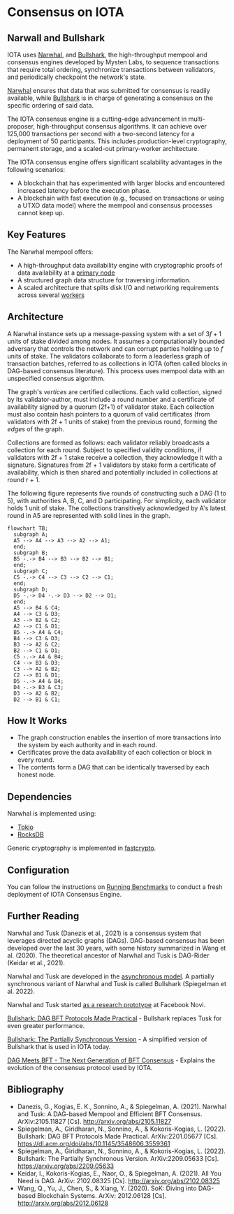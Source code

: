 # Consensus on IOTA

## Narwall and Bullshark

IOTA uses [Narwhal](https://github.com/iotaledger/iota/tree/develop/narwhal),
and [Bullshark](https://arxiv.org/abs/2209.05633), the high-throughput mempool and consensus engines developed by Mysten
Labs, to sequence transactions that require total ordering, synchronize transactions between validators, and
periodically checkpoint the
network's state.

[Narwhal](https://arxiv.org/abs/2105.11827) ensures that data that was submitted for consensus is readily available,
while [Bullshark](https://dl.acm.org/doi/abs/10.1145/3548606.3559361) is in charge of generating a consensus on the
specific ordering of said data.

The IOTA consensus engine is a cutting-edge advancement in multi-proposer, high-throughput consensus algorithms. It can
achieve over 125,000 transactions per second with a two-second latency for a deployment of 50 participants. This
includes production-level cryptography, permanent storage, and a scaled-out primary-worker architecture.

The IOTA consensus engine offers significant scalability advantages in the following scenarios:

* A blockchain that has experimented with larger blocks and encountered increased latency before the execution phase.
* A blockchain with fast execution (e.g., focused on transactions or using a UTXO data model) where the mempool and
  consensus processes cannot keep up.

## Key Features

The Narwhal mempool offers:

* A high-throughput data availability engine with cryptographic proofs of data availability at
  a [primary node](https://github.com/iotaledger/iota/blob/develop/narwhal/primary)
* A structured graph data structure for traversing information.
* A scaled architecture that splits disk I/O and networking requirements across
  several [workers](https://github.com/iotaledger/iota/blob/develop/narwhal/worker)

## Architecture

A Narwhal instance sets up a message-passing system with a set of $3f+1$ units of stake divided among nodes. It assumes
a computationally bounded adversary that controls the network and can corrupt parties holding up to $f$ units of stake.
The validators collaborate to form a leaderless graph of transaction batches, referred to as collections in IOTA (often
called blocks in DAG-based consensus literature). This process uses mempool data with an unspecified consensus
algorithm.

The graph's _vertices_ are certified collections. Each valid collection, signed by its validator-author, must include a
round number and a certificate of availability signed by a quorum (2f+1) of validator stake. Each collection must also
contain hash pointers to a quorum of valid certificates (from validators with 2f + 1 units of stake) from the previous
round, forming the _edges_ of the graph.

Collections are formed as follows: each validator reliably broadcasts a collection for each round. Subject to specified
validity conditions, if validators with 2f + 1 stake receive a collection, they acknowledge it with a signature.
Signatures from 2f + 1 validators by stake form a certificate of availability, which is then shared and potentially
included in collections at round r + 1.

The following figure represents five rounds of constructing such a DAG (1 to 5), with authorities A, B, C, and D
participating. For simplicity, each validator holds 1 unit of stake. The collections transitively acknowledged by A's
latest round in A5 are represented with solid lines in the graph.

```mermaid
flowchart TB;
  subgraph A;
  A5 --> A4 --> A3 --> A2 --> A1;
  end;
  subgraph B;
  B5 -.-> B4 --> B3 --> B2 --> B1;
  end;
  subgraph C;
  C5 -.-> C4 --> C3 --> C2 --> C1;
  end;
  subgraph D;
  D5 -.-> D4 -.-> D3 --> D2 --> D1;
  end;
  A5 --> B4 & C4;
  A4 --> C3 & D3;
  A3 --> B2 & C2;
  A2 --> C1 & D1;
  B5 -.-> A4 & C4;
  B4 --> C3 & D3;
  B3 --> A2 & C2;
  B2 --> C1 & D1;
  C5 -.-> A4 & B4;
  C4 --> B3 & D3;
  C3 --> A2 & B2;
  C2 --> B1 & D1;
  D5 -.-> A4 & B4;
  D4 -.-> B3 & C3;
  D3 --> A2 & B2;
  D2 --> B1 & C1;
```

## How It Works

* The graph construction enables the insertion of more transactions into the system by each authority and in each round.
* Certificates prove the data availability of each collection or block in every round.
* The contents form a DAG that can be identically traversed by each honest node.

## Dependencies

Narwhal is implemented using:

* [Tokio](https://github.com/tokio-rs/tokio)
* [RocksDB](https://github.com/facebook/rocksdb/)

Generic cryptography is implemented in [fastcrypto](https://github.com/MystenLabs/fastcrypto).

## Configuration

You can follow the instructions
on [Running Benchmarks](https://github.com/iotaledger/iota/blob/develop/narwhal/benchmark) to conduct a fresh deployment
of IOTA Consensus Engine.

## Further Reading

Narwhal and Tusk (Danezis et al., 2021) is a consensus system that leverages directed acyclic graphs (DAGs). DAG-based
consensus has been developed over the last 30 years, with some history summarized in Wang et al. (2020). The theoretical
ancestor of Narwhal and Tusk is DAG-Rider (Keidar et al., 2021).

Narwhal and Tusk are developed in
the [asynchronous model](https://decentralizedthoughts.github.io/2019-06-01-2019-5-31-models/). A partially synchronous
variant of Narwhal and Tusk is called Bullshark (Spiegelman et al. 2022).

Narwhal and Tusk started [as a research prototype](https://github.com/facebookresearch/narwhal) at Facebook Novi.

[Bullshark: DAG BFT Protocols Made Practical](https://arxiv.org/pdf/2201.05677.pdf) -
Bullshark replaces Tusk for even greater performance.

[Bullshark: The Partially Synchronous Version](https://arxiv.org/pdf/2209.05633.pdf) -
A simplified version of Bullshark that is used in IOTA today.

[DAG Meets BFT - The Next Generation of BFT Consensus](https://decentralizedthoughts.github.io/2022-06-28-DAG-meets-BFT/) -
Explains the evolution of the consensus protocol used by IOTA.

## Bibliography

* Danezis, G., Kogias, E. K., Sonnino, A., & Spiegelman, A. (2021). Narwhal and Tusk: A DAG-based Mempool and Efficient
  BFT Consensus. ArXiv:2105.11827 [Cs]. http://arxiv.org/abs/2105.11827
* Spiegelman, A., Giridharan, N., Sonnino, A., & Kokoris-Kogias, L. (2022). Bullshark: DAG BFT Protocols Made Practical.
  ArXiv:2201.05677 [Cs]. https://dl.acm.org/doi/abs/10.1145/3548606.3559361
* Spiegelman, A., Giridharan, N., Sonnino, A., & Kokoris-Kogias, L. (2022). Bullshark: The Partially Synchronous
  Version. ArXiv:2209.05633 [Cs]. https://arxiv.org/abs/2209.05633
* Keidar, I., Kokoris-Kogias, E., Naor, O., & Spiegelman, A. (2021). All You Need is DAG. ArXiv:
  2102.08325 [Cs]. http://arxiv.org/abs/2102.08325
* Wang, Q., Yu, J., Chen, S., & Xiang, Y. (2020). SoK: Diving into DAG-based Blockchain Systems. ArXiv:
  2012.06128 [Cs]. http://arxiv.org/abs/2012.06128
